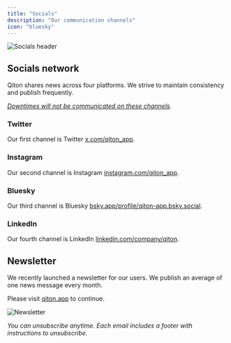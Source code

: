 ```yaml
---
title: "Socials"
description: "Our communication channels"
icon: "bluesky"
---
```


<Frame>
    <img
        src="./images/socials/header.png"
        alt="Socials header"
        className="h-96"
    />
</Frame>

## Socials network

Qiton shares news across four platforms.
We strive to maintain consistency and publish frequently.

_[Downtimes will not be communicated on these channels](/troubleshooting/status)._

### Twitter

Our first channel is Twitter [x.com/qiton_app](https://x.com/qiton_app).

### Instagram

Our second channel is Instagram [instagram.com/qiton_app](https://instagram.com/qiton_app).

### Bluesky

Our third channel is Bluesky [bsky.app/profile/qiton-app.bsky.social](https://bsky.app/profile/qiton-app.bsky.social).

### LinkedIn

Our fourth channel is LinkedIn [linkedin.com/company/qiton](https://linkedin.com/company/qiton).

## Newsletter

We recently launched a newsletter for our users.
We publish an average of one news message every month.

Please visit [qiton.app](https://qiton.app) to continue.

<Frame>
    <img
        src="./images/socials/newsletter.png"
        alt="Newsletter"
    />
</Frame>

_You can unsubscribe anytime. Each email includes a footer with instructions to unsubscribe._
